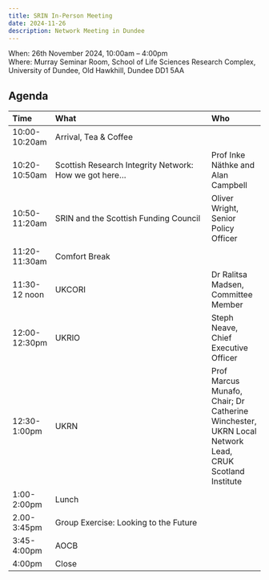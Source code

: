 ```yaml
---
title: SRIN In-Person Meeting
date: 2024-11-26
description: Network Meeting in Dundee
---
```


When: 26th November 2024, 10:00am – 4:00pm  
Where: Murray Seminar Room, School of Life Sciences Research Complex,  
University of Dundee, Old Hawkhill, Dundee DD1 5AA

## Agenda

| Time | What | Who |
|:-----|:---------------------------|:------|
| 10:00-10:20am | Arrival, Tea & Coffee |
| 10:20-10:50am | Scottish Research Integrity Network: How we got here… | Prof Inke Näthke and Alan Campbell |
|10:50-11:20am | SRIN and the Scottish Funding Council | Oliver Wright, Senior Policy Officer |
| 11:20-11:30am | Comfort Break | |
| 11:30-12 noon | UKCORI | Dr Ralitsa Madsen, Committee Member |
| 12:00-12:30pm | UKRIO | Steph Neave, Chief Executive Officer |
| 12:30-1:00pm | UKRN | Prof Marcus Munafo, Chair; Dr Catherine Winchester, UKRN Local Network Lead, CRUK Scotland Institute |
| 1:00-2:00pm | Lunch | |
| 2.00-3:45pm | Group Exercise: Looking to the Future | |
| 3:45-4:00pm | AOCB | |
| 4:00pm | Close | |